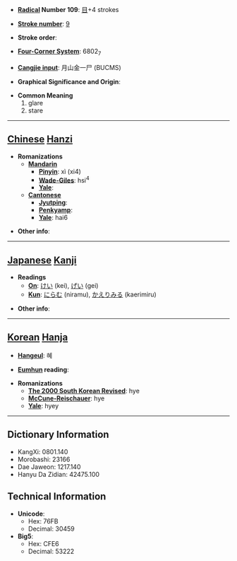 * '''[[Wiktionary:Chinese radical index| Radical]] Number 109''': [[Wiktionary:Chinese radical index 目|目]]+4 strokes

* '''[[Wiktionary:Chinese total strokes index|Stroke number]]''': [[Wiktionary:Chinese total strokes index 9|9]]

* '''Stroke order''': 

* '''[[Wiktionary:Chinese four corner index|Four-Corner System]]''': 6802<sub>7</sub>

* '''[[Wiktionary:Chinese Cangjie index|Cangjie input]]''': 月山金一尸 (BUCMS)

* '''Graphical Significance and Origin''': 

* '''Common Meaning'''
*#glare
*# stare


----

== [[Chinese]] [[Hanzi]] ==

* '''Romanizations'''
** '''[[Mandarin]]'''
*** '''[[Pinyin]]''': xì (xi4)
*** '''[[Wade-Giles]]''': hsi<sup>4</sup>
*** '''[[Yale]]''': 
** '''[[Cantonese]]'''
*** '''[[Jyutping]]''':
*** '''[[Penkyamp]]''': 
*** '''[[Yale]]''': hai6

* '''Other info''': 

----

== [[Japanese]] [[Kanji]] ==

* '''Readings'''
** '''[[On]]''': [[けい]] (kei), [[げい]] (gei)
** '''[[Kun]]''': [[にらむ]] (niramu), [[かえりみる]] (kaerimiru)

* '''Other info''':  

----

== [[Korean]] [[Hanja]] ==

* '''[[Hangeul]]''': 혜

* '''[[Eumhun]] reading''': 

* '''Romanizations'''
** '''[[The 2000 South Korean Revised Romanization|The 2000 South Korean Revised]]''': hye
** '''[[McCune-Reischauer]]''': hye
** '''[[Yale]]''': hyey

----

== Dictionary Information ==

* KangXi: 0801.140
* Morobashi: 23166
* Dae Jaweon: 1217.140
* Hanyu Da Zidian: 42475.100

== Technical Information ==

* '''Unicode''':
** Hex: 76FB
** Decimal: 30459
* '''Big5''':
** Hex: CFE6
** Decimal: 53222